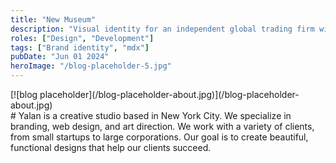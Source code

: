 ```yaml
---
title: "New Museum"
description: "Visual identity for an independent global trading firm with a pioneering mindset and a progressive work culture."
roles: ["Design", "Development"]
tags: ["Brand identity", "mdx"]
pubDate: "Jun 01 2024"
heroImage: "/blog-placeholder-5.jpg"
---
```


<div slot="left">
  [![blog
  placeholder](/blog-placeholder-about.jpg)](/blog-placeholder-about.jpg)
</div>

<div slot="right">
  # Yalan is a creative studio based in New York City. We specialize in
  branding, web design, and art direction. We work with a variety of clients,
  from small startups to large corporations. Our goal is to create beautiful,
  functional designs that help our clients succeed.
</div>
